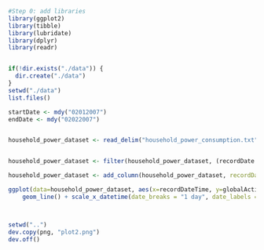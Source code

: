 ```r
#Step 0: add libraries
library(ggplot2)
library(tibble)
library(lubridate)
library(dplyr)
library(readr)


if(!dir.exists("./data")) {
  dir.create("./data")
}
setwd("./data")
list.files()

startDate <- mdy("02012007")
endDate <- mdy("02022007")


household_power_dataset <- read_delim("household_power_consumption.txt", delim=";", col_names = c("recordDate", "recordTime", "globalActivePower", "globalReactivePower", "voltage", "globalIntensity", "subMetering1", "subMetering2", "subMetering3"), skip = 1, col_types = cols(col_date("%d/%m/%Y"), col_time(), col_number(), col_number(), col_number(), col_number(), col_number(), col_number(), col_number()))


household_power_dataset <- filter(household_power_dataset, (recordDate - startDate ==0) |(recordDate  - endDate == 0))

household_power_dataset <- add_column(household_power_dataset, recordDateTime = as.POSIXct(paste(household_power_dataset$recordDate, household_power_dataset$recordTime), format="%Y-%m-%d %H:%M:%S"))

ggplot(data=household_power_dataset, aes(x=recordDateTime, y=globalActivePower)) +
    geom_line() + scale_x_datetime(date_breaks = "1 day", date_labels = "%a")+ ylim(0,6) + labs(x="", y="Global Active Power") + theme_classic()



setwd("..")
dev.copy(png, "plot2.png")
dev.off()
```

